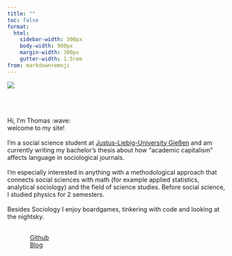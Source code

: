 ```yaml
---
title: "" 
toc: false 
format:
  html: 
    sidebar-width: 300px
    body-width: 900px
    margin-width: 300px
    gutter-width: 1.5rem
from: markdown+emoji
---
```


::: grid
::: g-col-4
![](media/foto4.png)
:::

::: g-col-8
\
\
\
[Hi, I'm Thomas :wave:]{.orange-h1-thicc}\
[welcome to my site!]{.orange-h2-thicc}\
\
I'm a social science student at [Justus-Liebig-University Gießen](https://www.uni-giessen.de/de/fbz/fb03) and am currently writing my bachelor's thesis about how "academic capitalism" affects language in sociological journals. 
<br><br>
I'm especially interested in anything with a methodological approach that connects social sciences with math (for example applied statistics, analytical sociology) and the field of science studies. 
Before social science, I studied physics for 2 semesters.
<br><br>
Besides Sociology I enjoy boardgames, tinkering with code and looking at the nightsky.
<br>
<br>
:::
:::


<div class="grid button-container" style="margin-left: auto; margin-right: auto; max-width: 400px;">
  <div class="g-col-2 center-text text-scp"><a href="https://github.com/thhaase" class="button">Github</a></div>
  <div class="g-col-2 right-text text-scp"><a href="https://thhaase.github.io/Blog/" class="button">Blog</a></div>
</div>

<br>
---

<!--

<div class="center-text orange-h1-weighted"> Links </div>

<div class="grid button-container" style="margin-left: auto; margin-right: auto; max-width: 400px;">

  <div class="g-col-2 right-text  text-scp">[ [Blog](./blog.qmd) ]{.button}</div>
  
  <div class="g-col-2 center-text text-scp">[ [Github](https://github.com/thhaase)]{.button}</div>
  
  
  <div class="g-col-3 center-text text-scp">[ [...](./street.qmd) ]{.button}</div>
  
  <div class="g-col-3 left-text   text-scp">[ [...](./about.qmd) ]{.button}</div>

</div>
\

---
-->




<!--
# what I do in my freetime
- R Workshops
- learning R and statistics
- linux, software and open source
- sorting my obsidean notes
-->





